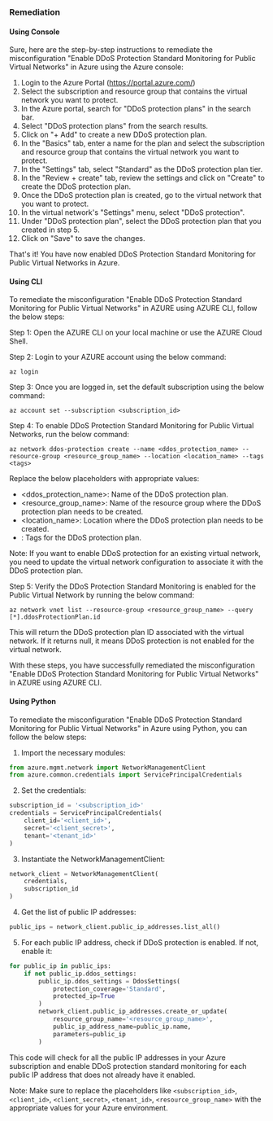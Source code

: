 ### Remediation

#### Using Console

Sure, here are the step-by-step instructions to remediate the misconfiguration "Enable DDoS Protection Standard Monitoring for Public Virtual Networks" in Azure using the Azure console:

1. Login to the Azure Portal (https://portal.azure.com/)
2. Select the subscription and resource group that contains the virtual network you want to protect.
3. In the Azure portal, search for "DDoS protection plans" in the search bar.
4. Select "DDoS protection plans" from the search results.
5. Click on "+ Add" to create a new DDoS protection plan.
6. In the "Basics" tab, enter a name for the plan and select the subscription and resource group that contains the virtual network you want to protect.
7. In the "Settings" tab, select "Standard" as the DDoS protection plan tier.
8. In the "Review + create" tab, review the settings and click on "Create" to create the DDoS protection plan.
9. Once the DDoS protection plan is created, go to the virtual network that you want to protect.
10. In the virtual network's "Settings" menu, select "DDoS protection".
11. Under "DDoS protection plan", select the DDoS protection plan that you created in step 5.
12. Click on "Save" to save the changes.

That's it! You have now enabled DDoS Protection Standard Monitoring for Public Virtual Networks in Azure.

#### Using CLI

To remediate the misconfiguration "Enable DDoS Protection Standard Monitoring for Public Virtual Networks" in AZURE using AZURE CLI, follow the below steps:

Step 1: Open the AZURE CLI on your local machine or use the AZURE Cloud Shell.

Step 2: Login to your AZURE account using the below command:
```
az login
```

Step 3: Once you are logged in, set the default subscription using the below command:
```
az account set --subscription <subscription_id>
```

Step 4: To enable DDoS Protection Standard Monitoring for Public Virtual Networks, run the below command:
```
az network ddos-protection create --name <ddos_protection_name> --resource-group <resource_group_name> --location <location_name> --tags <tags>
```
Replace the below placeholders with appropriate values:
- <ddos_protection_name>: Name of the DDoS protection plan.
- <resource_group_name>: Name of the resource group where the DDoS protection plan needs to be created.
- <location_name>: Location where the DDoS protection plan needs to be created.
- <tags>: Tags for the DDoS protection plan.

Note: If you want to enable DDoS protection for an existing virtual network, you need to update the virtual network configuration to associate it with the DDoS protection plan.

Step 5: Verify the DDoS Protection Standard Monitoring is enabled for the Public Virtual Network by running the below command:
```
az network vnet list --resource-group <resource_group_name> --query [*].ddosProtectionPlan.id
```

This will return the DDoS protection plan ID associated with the virtual network. If it returns null, it means DDoS protection is not enabled for the virtual network.

With these steps, you have successfully remediated the misconfiguration "Enable DDoS Protection Standard Monitoring for Public Virtual Networks" in AZURE using AZURE CLI.

#### Using Python

To remediate the misconfiguration "Enable DDoS Protection Standard Monitoring for Public Virtual Networks" in Azure using Python, you can follow the below steps:

1. Import the necessary modules:

```python
from azure.mgmt.network import NetworkManagementClient
from azure.common.credentials import ServicePrincipalCredentials
```

2. Set the credentials:

```python
subscription_id = '<subscription_id>'
credentials = ServicePrincipalCredentials(
    client_id='<client_id>',
    secret='<client_secret>',
    tenant='<tenant_id>'
)
```

3. Instantiate the NetworkManagementClient:

```python
network_client = NetworkManagementClient(
    credentials,
    subscription_id
)
```

4. Get the list of public IP addresses:

```python
public_ips = network_client.public_ip_addresses.list_all()
```

5. For each public IP address, check if DDoS protection is enabled. If not, enable it:

```python
for public_ip in public_ips:
    if not public_ip.ddos_settings:
        public_ip.ddos_settings = DdosSettings(
            protection_coverage='Standard',
            protected_ip=True
        )
        network_client.public_ip_addresses.create_or_update(
            resource_group_name='<resource_group_name>',
            public_ip_address_name=public_ip.name,
            parameters=public_ip
        )
```

This code will check for all the public IP addresses in your Azure subscription and enable DDoS protection standard monitoring for each public IP address that does not already have it enabled.

Note: Make sure to replace the placeholders like `<subscription_id>`, `<client_id>`, `<client_secret>`, `<tenant_id>`, `<resource_group_name>` with the appropriate values for your Azure environment.

